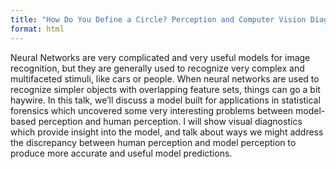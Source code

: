 ```yaml
---
title: "How Do You Define a Circle? Perception and Computer Vision Diagnostics"
format: html
---
```


Neural Networks are very complicated and very useful models for image recognition, but they are generally used to recognize very complex and multifaceted stimuli, like cars or people. When neural networks are used to recognize simpler objects with overlapping feature sets, things can go a bit haywire. In this talk, we’ll discuss a model built for applications in statistical forensics which uncovered some very interesting problems between model-based perception and human perception. I will show visual diagnostics which provide insight into the model, and talk about ways we might address the discrepancy between human perception and model perception to produce more accurate and useful model predictions.


